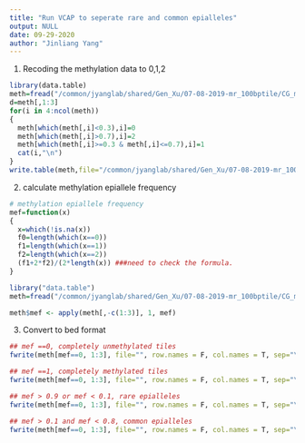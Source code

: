```yaml
---
title: "Run VCAP to seperate rare and common epialleles"
output: NULL
date: 09-29-2020
author: "Jinliang Yang"
---
```



1. Recoding the methylation data to 0,1,2

```r
library(data.table)
meth=fread("/common/jyanglab/shared/Gen_Xu/07-08-2019-mr_100bptile/CG_meth.txt",head=T,data.table=F)
d=meth[,1:3]
for(i in 4:ncol(meth))
{
  meth[which(meth[,i]<0.3),i]=0
  meth[which(meth[,i]>0.7),i]=2
  meth[which(meth[,i]>=0.3 & meth[,i]<=0.7),i]=1
  cat(i,"\n")
}
write.table(meth,file="/common/jyanglab/shared/Gen_Xu/07-08-2019-mr_100bptile/CG_meth_012.txt",row.names = F,col.names = T,sep="\t",quote=F)

```

2. calculate methylation epiallele frequency

```r
# methylation epiallele frequency
mef=function(x)
{
  x=which(!is.na(x))
  f0=length(which(x==0))
  f1=length(which(x==1))
  f2=length(which(x==2))
  (f1+2*f2)/(2*length(x)) ###need to check the formula.
}

library("data.table")
meth=fread("/common/jyanglab/shared/Gen_Xu/07-08-2019-mr_100bptile/CG_meth_012.txt", head=T, data.table=F)

meth$mef <- apply(meth[,-c(1:3)], 1, mef)
```

3. Convert to bed format

```r
## mef ==0, completely unmethylated tiles
fwrite(meth[mef==0, 1:3], file="", row.names = F, col.names = T, sep="\t", quote=F)

## mef ==1, completely methylated tiles
fwrite(meth[mef==0, 1:3], file="", row.names = F, col.names = T, sep="\t", quote=F)

## mef > 0.9 or mef < 0.1, rare epialleles
fwrite(meth[mef==0, 1:3], file="", row.names = F, col.names = T, sep="\t", quote=F)

## mef > 0.1 and mef < 0.8, common epialleles
fwrite(meth[mef==0, 1:3], file="", row.names = F, col.names = T, sep="\t", quote=F)

```


